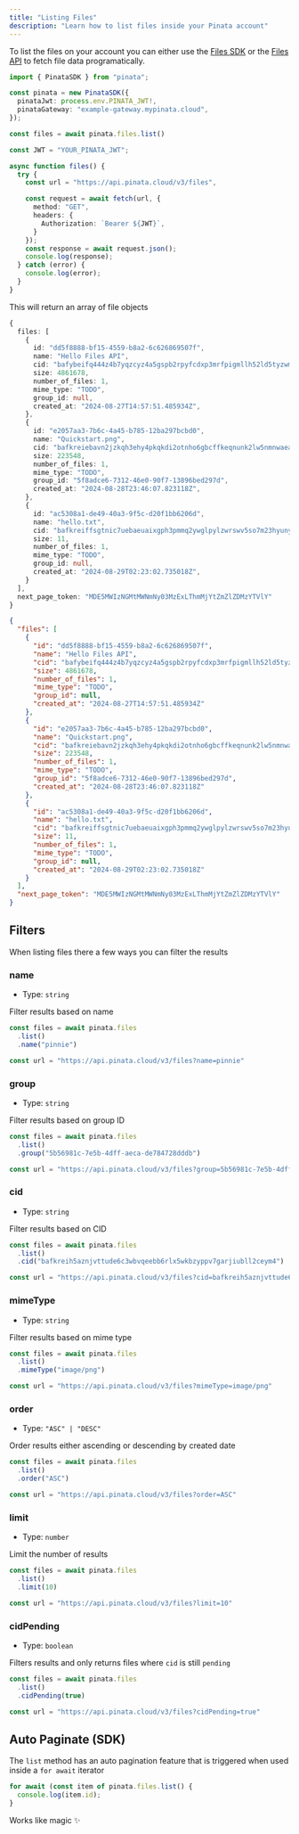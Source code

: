 ```yaml
---
title: "Listing Files"
description: "Learn how to list files inside your Pinata account"
---
```


To list the files on your account you can either use the [Files SDK](/sdk/data/list) or the [Files API](/api-reference/endpoint/list-files) to fetch file data programatically.

<CodeGroup>

```typescript SDK
import { PinataSDK } from "pinata";

const pinata = new PinataSDK({
  pinataJwt: process.env.PINATA_JWT!,
  pinataGateway: "example-gateway.mypinata.cloud",
});

const files = await pinata.files.list()
```

```typescript API
const JWT = "YOUR_PINATA_JWT";

async function files() {
  try {
    const url = "https://api.pinata.cloud/v3/files",

    const request = await fetch(url, {
      method: "GET",
      headers: {
        Authorization: `Bearer ${JWT}`,
      }
    });
    const response = await request.json();
    console.log(response);
  } catch (error) {
    console.log(error);
  }
}
```


</CodeGroup>

This will return an array of file objects

<CodeGroup>

```typescript SDK
{
  files: [
    {
      id: "dd5f8888-bf15-4559-b8a2-6c626869507f",
      name: "Hello Files API",
      cid: "bafybeifq444z4b7yqzcyz4a5gspb2rpyfcdxp3mrfpigmllh52ld5tyzwm",
      size: 4861678,
      number_of_files: 1,
      mime_type: "TODO",
      group_id: null,
      created_at: "2024-08-27T14:57:51.485934Z",
    },
    {
      id: "e2057aa3-7b6c-4a45-b785-12ba297bcbd0",
      name: "Quickstart.png",
      cid: "bafkreiebavn2jzkqh3ehy4pkqkdi2otnho6gbcffkeqnunk2lw5nmnwaea",
      size: 223548,
      number_of_files: 1,
      mime_type: "TODO",
      group_id: "5f8adce6-7312-46e0-90f7-13896bed297d",
      created_at: "2024-08-28T23:46:07.823118Z",
    },
    {
      id: "ac5308a1-de49-40a3-9f5c-d20f1bb6206d",
      name: "hello.txt",
      cid: "bafkreiffsgtnic7uebaeuaixgph3pmmq2ywglpylzwrswv5so7m23hyuny",
      size: 11,
      number_of_files: 1,
      mime_type: "TODO",
      group_id: null,
      created_at: "2024-08-29T02:23:02.735018Z",
    }
  ],
  next_page_token: "MDE5MWIzNGMtMWNmNy03MzExLThmMjYtZmZlZDMzYTVlY"
}
```

```json API
{
  "files": [
    {
      "id": "dd5f8888-bf15-4559-b8a2-6c626869507f",
      "name": "Hello Files API",
      "cid": "bafybeifq444z4b7yqzcyz4a5gspb2rpyfcdxp3mrfpigmllh52ld5tyzwm",
      "size": 4861678,
      "number_of_files": 1,
      "mime_type": "TODO",
      "group_id": null,
      "created_at": "2024-08-27T14:57:51.485934Z"
    },
    {
      "id": "e2057aa3-7b6c-4a45-b785-12ba297bcbd0",
      "name": "Quickstart.png",
      "cid": "bafkreiebavn2jzkqh3ehy4pkqkdi2otnho6gbcffkeqnunk2lw5nmnwaea",
      "size": 223548,
      "number_of_files": 1,
      "mime_type": "TODO",
      "group_id": "5f8adce6-7312-46e0-90f7-13896bed297d",
      "created_at": "2024-08-28T23:46:07.823118Z"
    },
    {
      "id": "ac5308a1-de49-40a3-9f5c-d20f1bb6206d",
      "name": "hello.txt",
      "cid": "bafkreiffsgtnic7uebaeuaixgph3pmmq2ywglpylzwrswv5so7m23hyuny",
      "size": 11,
      "number_of_files": 1,
      "mime_type": "TODO",
      "group_id": null,
      "created_at": "2024-08-29T02:23:02.735018Z"
    }
  ],
  "next_page_token": "MDE5MWIzNGMtMWNmNy03MzExLThmMjYtZmZlZDMzYTVlY"
}
```

</CodeGroup>

## Filters

When listing files there a few ways you can filter the results

### name

- Type: `string`

Filter results based on name

<CodeGroup>

```typescript SDK {3}
const files = await pinata.files
  .list()
  .name("pinnie")
```

```typescript API
const url = "https://api.pinata.cloud/v3/files?name=pinnie"
```

</CodeGroup>

### group

- Type: `string`

Filter results based on group ID

<CodeGroup>

```typescript SDK {3}
const files = await pinata.files
  .list()
  .group("5b56981c-7e5b-4dff-aeca-de784728dddb")
```

```typescript API
const url = "https://api.pinata.cloud/v3/files?group=5b56981c-7e5b-4dff-aeca-de784728dddb"
```

</CodeGroup>

### cid

- Type: `string`

Filter results based on CID

<CodeGroup>

```typescript SDK{3}
const files = await pinata.files
  .list()
  .cid("bafkreih5aznjvttude6c3wbvqeebb6rlx5wkbzyppv7garjiubll2ceym4")
```

```typescript API
const url = "https://api.pinata.cloud/v3/files?cid=bafkreih5aznjvttude6c3wbvqeebb6rlx5wkbzyppv7garjiubll2ceym4"
```

</CodeGroup>

### mimeType

- Type: `string`

Filter results based on mime type

<CodeGroup>

```typescript SDK {3}
const files = await pinata.files
  .list()
  .mimeType("image/png")
```

```typescript API
const url = "https://api.pinata.cloud/v3/files?mimeType=image/png"
```

</CodeGroup>

### order

- Type: `"ASC" | "DESC"`

Order results either ascending or descending by created date

<CodeGroup>

```typescript SDK {3}
const files = await pinata.files
  .list()
  .order("ASC")
```

```typescript API
const url = "https://api.pinata.cloud/v3/files?order=ASC"
```

</CodeGroup>

### limit

- Type: `number`

Limit the number of results

<CodeGroup>

```typescript SDK {3}
const files = await pinata.files
  .list()
  .limit(10)
```

```typescript API
const url = "https://api.pinata.cloud/v3/files?limit=10"
```

</CodeGroup>

### cidPending

- Type: `boolean`

Filters results and only returns files where `cid` is still `pending`

<CodeGroup>

```typescript SDK {3}
const files = await pinata.files
  .list()
  .cidPending(true)
```

```typescript API
const url = "https://api.pinata.cloud/v3/files?cidPending=true"
```

</CodeGroup>

## Auto Paginate (SDK)

The `list` method has an auto pagination feature that is triggered when used inside a `for await` iterator

```typescript
for await (const item of pinata.files.list() {
  console.log(item.id);
}
```

Works like magic ✨
